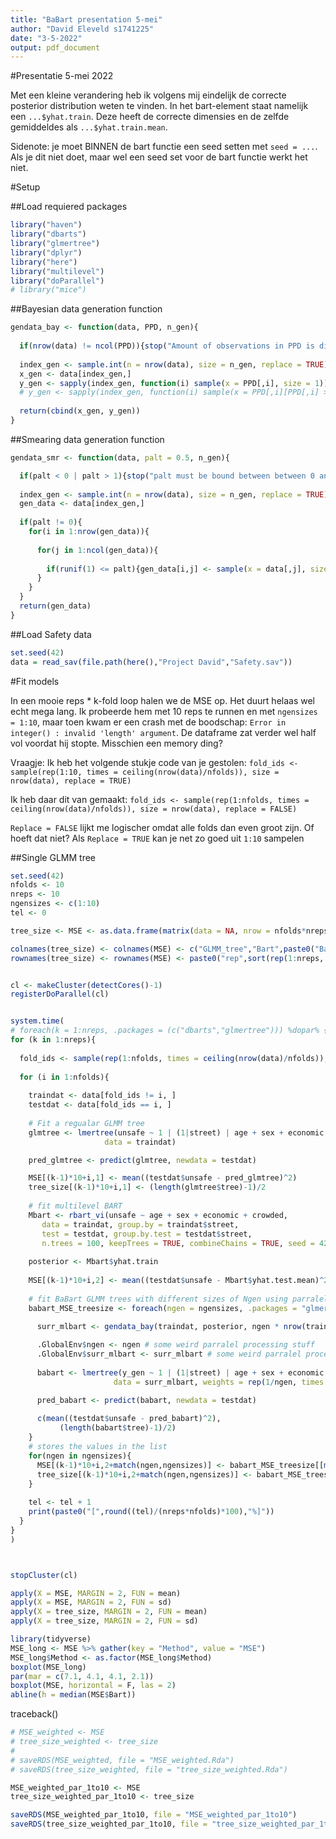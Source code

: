 ```yaml
---
title: "BaBart presentation 5-mei"
author: "David Eleveld s1741225"
date: "3-5-2022"
output: pdf_document
---
```


#Presentatie 5-mei 2022

Met een kleine verandering heb ik volgens mij eindelijk de correcte posterior distribution weten te vinden. In het bart-element staat namelijk een `...$yhat.train`. Deze heeft de correcte dimensies en de zelfde gemiddeldes als `...$yhat.train.mean`. 

Sidenote: je moet BINNEN de bart functie een seed setten met `seed = ...`. Als je dit niet doet, maar wel een seed set voor de bart functie werkt het niet.

#Setup

##Load requiered packages

```r
library("haven")
library("dbarts")
library("glmertree")
library("dplyr")
library("here")
library("multilevel")
library("doParallel")
# library("mice")
```

##Bayesian data generation function

```r
gendata_bay <- function(data, PPD, n_gen){
  
  if(nrow(data) != ncol(PPD)){stop("Amount of observations in PPD is different from data")}
  
  index_gen <- sample.int(n = nrow(data), size = n_gen, replace = TRUE)
  x_gen <- data[index_gen,]
  y_gen <- sapply(index_gen, function(i) sample(x = PPD[,i], size = 1))
  # y_gen <- sapply(index_gen, function(i) sample(x = PPD[,i][PPD[,i] >= quantile(PPD[,i], probs = .40) & PPD[,i] <= quantile(PPD[,i], probs = .60)], size = 1))
  
  return(cbind(x_gen, y_gen))
}
```

##Smearing data generation function

```r
gendata_smr <- function(data, palt = 0.5, n_gen){

  if(palt < 0 | palt > 1){stop("palt must be bound between between 0 and 1")}
  
  index_gen <- sample.int(n = nrow(data), size = n_gen, replace = TRUE)
  gen_data <- data[index_gen,]
  
  if(palt != 0){
    for(i in 1:nrow(gen_data)){
      
      for(j in 1:ncol(gen_data)){
        
        if(runif(1) <= palt){gen_data[i,j] <- sample(x = data[,j], size = 1)}
      }
    }
  }
  return(gen_data)
}
```

##Load Safety data

```r
set.seed(42)
data = read_sav(file.path(here(),"Project David","Safety.sav"))
```

#Fit models

In een mooie reps * k-fold loop halen we de MSE op. Het duurt helaas wel echt mega lang. Ik probeerde hem met 10 reps te runnen en met `ngensizes = 1:10`, maar toen kwam er een crash met de boodschap: `Error in integer() : invalid 'length' argument`. De dataframe zat verder wel half vol voordat hij stopte. Misschien een memory ding?

Vraagje: Ik heb het volgende stukje code van je gestolen: `fold_ids <- sample(rep(1:10, times = ceiling(nrow(data)/nfolds)), size = nrow(data), replace = TRUE)`

Ik heb daar dit van gemaakt: `fold_ids <- sample(rep(1:nfolds, times = ceiling(nrow(data)/nfolds)), size = nrow(data), replace = FALSE)`

`Replace = FALSE` lijkt me logischer omdat alle folds dan even groot zijn. Of hoeft dat niet? Als `Replace = TRUE` kan je net zo goed uit `1:10` sampelen

##Single GLMM tree

```r
set.seed(42)
nfolds <- 10
nreps <- 10
ngensizes <- c(1:10)
tel <- 0

tree_size <- MSE <- as.data.frame(matrix(data = NA, nrow = nfolds*nreps, ncol = 2 + length(ngensizes)))

colnames(tree_size) <- colnames(MSE) <- c("GLMM_tree","Bart",paste0("BaBart_N*",ngensizes))
rownames(tree_size) <- rownames(MSE) <- paste0("rep",sort(rep(1:nreps, times = nfolds)),"_fold",rep(1:nfolds, times = nreps))


cl <- makeCluster(detectCores()-1)
registerDoParallel(cl)


system.time(
# foreach(k = 1:nreps, .packages = (c("dbarts","glmertree"))) %dopar% {
for (k in 1:nreps){
  
  fold_ids <- sample(rep(1:nfolds, times = ceiling(nrow(data)/nfolds)), size = nrow(data), replace = FALSE)
  
  for (i in 1:nfolds){
    
    traindat <- data[fold_ids != i, ]
    testdat <- data[fold_ids == i, ]
    
    # Fit a regualar GLMM tree
    glmtree <- lmertree(unsafe ~ 1 | (1|street) | age + sex + economic + crowded,
                     data = traindat)

    pred_glmtree <- predict(glmtree, newdata = testdat)

    MSE[(k-1)*10+i,1] <- mean((testdat$unsafe - pred_glmtree)^2)
    tree_size[(k-1)*10+i,1] <- (length(glmtree$tree)-1)/2
    
    # fit multilevel BART
    Mbart <- rbart_vi(unsafe ~ age + sex + economic + crowded,
       data = traindat, group.by = traindat$street,
       test = testdat, group.by.test = testdat$street,
       n.trees = 100, keepTrees = TRUE, combineChains = TRUE, seed = 42)
    
    posterior <- Mbart$yhat.train
    
    MSE[(k-1)*10+i,2] <- mean((testdat$unsafe - Mbart$yhat.test.mean)^2)
    
    # fit BaBart GLMM trees with different sizes of Ngen using parralel processing
    babart_MSE_treesize <- foreach(ngen = ngensizes, .packages = "glmertree") %do% {

      surr_mlbart <- gendata_bay(traindat, posterior, ngen * nrow(traindat))
      
      .GlobalEnv$ngen <- ngen # some weird parralel processing stuff
      .GlobalEnv$surr_mlbart <- surr_mlbart # some weird parralel processing stuff
      
      babart <- lmertree(y_gen ~ 1 | (1|street) | age + sex + economic + crowded,
                       data = surr_mlbart, weights = rep(1/ngen, times = nrow(surr_mlbart)))

      pred_babart <- predict(babart, newdata = testdat)
      
      c(mean((testdat$unsafe - pred_babart)^2),
           (length(babart$tree)-1)/2)
    }
    # stores the values in the list
    for(ngen in ngensizes){
      MSE[(k-1)*10+i,2+match(ngen,ngensizes)] <- babart_MSE_treesize[[match(ngen,ngensizes)]][1]
      tree_size[(k-1)*10+i,2+match(ngen,ngensizes)] <- babart_MSE_treesize[[match(ngen,ngensizes)]][2]
    }
    
    tel <- tel + 1
    print(paste0("[",round((tel)/(nreps*nfolds)*100),"%]"))
  }
}
)



stopCluster(cl)

apply(X = MSE, MARGIN = 2, FUN = mean)
apply(X = MSE, MARGIN = 2, FUN = sd)
apply(X = tree_size, MARGIN = 2, FUN = mean)
apply(X = tree_size, MARGIN = 2, FUN = sd)

library(tidyverse)
MSE_long <- MSE %>% gather(key = "Method", value = "MSE")
MSE_long$Method <- as.factor(MSE_long$Method)
boxplot(MSE_long)
par(mar = c(7.1, 4.1, 4.1, 2.1))
boxplot(MSE, horizontal = F, las = 2)
abline(h = median(MSE$Bart))

```

traceback()


```r
# MSE_weighted <- MSE
# tree_size_weighted <- tree_size
# 
# saveRDS(MSE_weighted, file = "MSE_weighted.Rda")
# saveRDS(tree_size_weighted, file = "tree_size_weighted.Rda")

MSE_weighted_par_1to10 <- MSE
tree_size_weighted_par_1to10 <- tree_size

saveRDS(MSE_weighted_par_1to10, file = "MSE_weighted_par_1to10")
saveRDS(tree_size_weighted_par_1to10, file = "tree_size_weighted_par_1to10")
```


